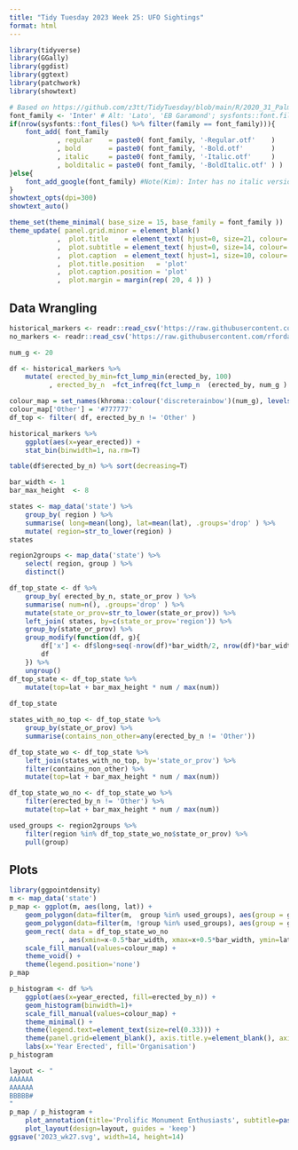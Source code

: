 ```yaml
---
title: "Tidy Tuesday 2023 Week 25: UFO Sightings"
format: html
---
```


```r
library(tidyverse)
library(GGally)
library(ggdist)
library(ggtext)
library(patchwork)
library(showtext)

# Based on https://github.com/z3tt/TidyTuesday/blob/main/R/2020_31_PalmerPenguins.Rmd
font_family <- 'Inter' # Alt: 'Lato', 'EB Garamond'; sysfonts::font.files() %>% pull(family) %>% unique()
if(nrow(sysfonts::font_files() %>% filter(family == font_family))){
	font_add( font_family
	        , regular    = paste0( font_family, '-Regular.otf'    )
	        , bold       = paste0( font_family, '-Bold.otf'       )
	        , italic     = paste0( font_family, '-Italic.otf'     )
	        , bolditalic = paste0( font_family, '-BoldItalic.otf' ) )
}else{
	font_add_google(font_family) #Note(Kim): Inter has no italic version
}
showtext_opts(dpi=300)
showtext_auto()

theme_set(theme_minimal( base_size = 15, base_family = font_family ))
theme_update( panel.grid.minor = element_blank()
            ,  plot.title    = element_text( hjust=0, size=21, colour='black' , family=font_family, face='bold'       , margin=margin( t=10, r=0, b=0, l=0 )                  )
            ,  plot.subtitle = element_text( hjust=0, size=14, colour='grey60', family=font_family, face='bold.italic', margin=margin( t=0 , r=0, b=10, l=0 )                  )
            ,  plot.caption  = element_text( hjust=1, size=10, colour='black' , family=font_family, face='plain'      , margin=margin( t=30, r=0, b=0 , l=0 ), lineheight=2.05 )
            ,  plot.title.position   = 'plot'
            ,  plot.caption.position = 'plot'
            ,  plot.margin = margin(rep( 20, 4 )) )
```



## Data Wrangling

```r
historical_markers <- readr::read_csv('https://raw.githubusercontent.com/rfordatascience/tidytuesday/master/data/2023/2023-07-04/historical_markers.csv')
no_markers <- readr::read_csv('https://raw.githubusercontent.com/rfordatascience/tidytuesday/master/data/2023/2023-07-04/no_markers.csv')

num_g <- 20

df <- historical_markers %>% 
	mutate( erected_by_min=fct_lump_min(erected_by, 100)
	      , erected_by_n  =fct_infreq(fct_lump_n  (erected_by, num_g ) ))

colour_map = set_names(khroma::colour('discreterainbow')(num_g), levels(df$erected_by_n) %>% tail(n=-1))
colour_map['Other'] = '#777777'
df_top <- filter( df, erected_by_n != 'Other' )
```

```r
historical_markers %>% 
	ggplot(aes(x=year_erected)) +
	stat_bin(binwidth=1, na.rm=T)

table(df$erected_by_n) %>% sort(decreasing=T)
```

```r
bar_width <- 1
bar_max_height  <- 8

states <- map_data('state') %>% 
	group_by( region ) %>% 
	summarise( long=mean(long), lat=mean(lat), .groups='drop' ) %>% 
	mutate( region=str_to_lower(region) )
states

region2groups <- map_data('state') %>% 
	select( region, group ) %>% 
	distinct()

df_top_state <- df %>% 
	group_by( erected_by_n, state_or_prov ) %>% 
	summarise( num=n(), .groups='drop' ) %>% 
	mutate(state_or_prov=str_to_lower(state_or_prov)) %>% 
	left_join( states, by=c(state_or_prov='region')) %>% 
	group_by(state_or_prov) %>% 
	group_modify(function(df, g){
		df['x'] <- df$long+seq(-nrow(df)*bar_width/2, nrow(df)*bar_width/2, length.out=nrow(df))
		df		
	}) %>% 
	ungroup()
df_top_state <- df_top_state %>% 
	mutate(top=lat + bar_max_height * num / max(num))
	
df_top_state

states_with_no_top <- df_top_state %>% 
	group_by(state_or_prov) %>% 
	summarise(contains_non_other=any(erected_by_n != 'Other'))

df_top_state_wo <- df_top_state %>% 
	left_join(states_with_no_top, by='state_or_prov') %>% 
	filter(contains_non_other) %>% 
	mutate(top=lat + bar_max_height * num / max(num))

df_top_state_wo_no <- df_top_state_wo %>% 
	filter(erected_by_n != 'Other') %>% 
	mutate(top=lat + bar_max_height * num / max(num))

used_groups <- region2groups %>% 
	filter(region %in% df_top_state_wo_no$state_or_prov) %>% 
	pull(group)
```


## Plots

```r
library(ggpointdensity)
m <- map_data('state')
p_map <- ggplot(m, aes(long, lat)) +
	geom_polygon(data=filter(m,  group %in% used_groups), aes(group = group), fill = "grey80", color = "white") +
	geom_polygon(data=filter(m, !group %in% used_groups), aes(group = group), fill = "grey40", color = "white") +
	geom_rect( data = df_top_state_wo_no
	         , aes(xmin=x-0.5*bar_width, xmax=x+0.5*bar_width, ymin=lat, ymax=top, fill=erected_by_n), colour='white' ) +
	scale_fill_manual(values=colour_map) +
	theme_void() +
	theme(legend.position='none')
p_map

```
```r
p_histogram <- df %>% 
	ggplot(aes(x=year_erected, fill=erected_by_n)) +
	geom_histogram(binwidth=1)+
	scale_fill_manual(values=colour_map) +
	theme_minimal() +
	theme(legend.text=element_text(size=rel(0.33))) +
	theme(panel.grid=element_blank(), axis.title.y=element_blank(), axis.text.y=element_blank()) +
	labs(x='Year Erected', fill='Organisation')
p_histogram
```



```r
layout <- "
AAAAAA
AAAAAA
BBBBB#
"
p_map / p_histogram +
	plot_annotation(title='Prolific Monument Enthusiasts', subtitle=paste0('The top ', num_g, ' monument erecting organisations')) +
	plot_layout(design=layout, guides = 'keep')
ggsave('2023_wk27.svg', width=14, height=14)
```

